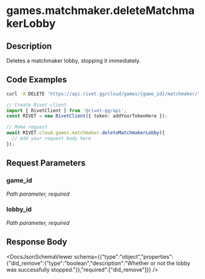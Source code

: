 

# games.matchmaker.deleteMatchmakerLobby

## Description

Deletes a matchmaker lobby, stopping it immediately.


## Code Examples

<CodeGroup title='Request' tag='DELETE' label='https://api.rivet.gg/cloud/games/{game_id}/matchmaker/lobbies/{lobby_id}'>

```bash {{ title: 'cURL' }}
curl -X DELETE 'https://api.rivet.gg/cloud/games/{game_id}/matchmaker/lobbies/{lobby_id}'
```

```ts
// Create Rivet client
import { RivetClient } from '@rivet-gg/api';
const RIVET = new RivetClient({ token: addYourTokenHere });

// Make request
await RIVET.cloud.games.matchmaker.deleteMatchmakerLobby({
  // Add your request body here
});
```

</CodeGroup>


## Request Parameters


### game_id

_Path parameter, required_





### lobby_id

_Path parameter, required_





## Response Body

<DocsJsonSchemaViewer schema={{"type":"object","properties":{"did_remove":{"type":"boolean","description":"Whether or not the lobby was successfully stopped."}},"required":["did_remove"]}} />

